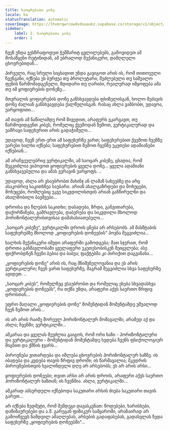 ```yaml
---
title: საოცრებათა კიბე
locale: ka
statusTranslation: automatic
coverImage: https://lhvmrqwrcowdvduuaukz.supabase.co/storage/v1/object/public/strapi-uploads/small_cover-tratado-de-psicologia-revolucionaria.webp-5e15e1cec4e0ebebcde5d7fc7565d8fd.webp
sidebar:
    label: 2. საოცრებათა კიბე
    order: 2
---
```

ჩვენ უნდა ვესწრაფოდეთ ჭეშმარიტ ცვლილებებს, გამოვიდეთ ამ მოსაწყენი რუტინიდან, ამ უბრალოდ მექანიკური, დამღლელი ცხოვრებიდან...

პირველი, რაც სრული სიცხადით უნდა გავიგოთ არის ის, რომ თითოეული ჩვენგანი, იქნება ეს ბურჟუა თუ პროლეტარი, შეძლებული თუ საშუალო ფენის წარმომადგენელი, მდიდარი თუ ღარიბი, რეალურად იმყოფება ამა თუ იმ ყოფიერების დონეზე...

მთვრალის ყოფიერების დონე განსხვავდება ფხიზელისგან, ხოლო მეძავის დონე ძალიან განსხვავდება ქალწულისგან. რასაც ახლა ვამბობთ, უდავოა, უარყოფითი...

ამ თავის ამ ნაწილამდე რომ მივედით, არაფერს ვკარგავთ, თუ წარმოვიდგენთ კიბეს, რომელიც ქვემოდან ზემოთ, ვერტიკალურად და უამრავი საფეხურით არის გადაჭიმული...

უდავოდ, ჩვენ ერთ-ერთ ამ საფეხურზე ვართ; საფეხურებით ქვემოთ ჩვენზე უარესი ხალხი იქნება; საფეხურებით ზემოთ ჩვენზე უკეთესი ადამიანები იქნებიან...

ამ არაჩვეულებრივ ვერტიკალში, ამ საოცარ კიბეზე, ცხადია, რომ შეგვიძლია ვიპოვოთ ყოფიერების ყველა დონე... ყველა ადამიანი განსხვავებულია და ამას ვერავინ უარყოფს. ..

უდავოდ, ახლა არ ვსაუბრობთ მახინჯ ან ლამაზ სახეებზე და არც ასაკობრივ საკითხზეა საუბარი. არიან ახალგაზრდები და მოხუცები, მოხუცები, რომლებიც უკვე სიკვდილისთვის არიან განწირულნი და ახალშობილი ბავშვები...

დროისა და წლების საკითხი; დაბადება, ზრდა, განვითარება, დაქორწინება, გამრავლება, დაბერება და სიკვდილი მხოლოდ ჰორიზონტალურისთვისაა დამახასიათებელი...

„საოცარ კიბეზე“, ვერტიკალში დროის ცნება არ არსებობს. ამ მასშტაბის საფეხურებზე მხოლოდ „ყოფიერების დონეების“ პოვნა შეგვიძლია...

ხალხის მექანიკური იმედი არაფერში გამოდგება; მათ სჯერათ, რომ დროთა განმავლობაში ყველაფერი უკეთესობისკენ შეიცვლება; ასე ფიქრობდნენ ჩვენი ბებია და ბაბუა; ფაქტებმა კი პირიქით დაგვანახა...

„ყოფიერების დონე“ არის ის, რაც მნიშვნელოვანია და ეს არის ვერტიკალური; ჩვენ ვართ საფეხურზე, მაგრამ შეგვიძლია სხვა საფეხურზე ავიდეთ. ..

„საოცარ კიბეს“, რომელზეც ვსაუბრობთ და რომელიც ეხება სხვადასხვა „ყოფიერების დონეებს“, რა თქმა უნდა, არაფერი აქვს საერთო წრფივ დროსთან...

უფრო მაღალი „ყოფიერების დონე“ მომენტიდან მომენტამდე უშუალოდ ჩვენ ზემოთ არის...

ის არ არის რაიმე შორეულ ჰორიზონტალურ მომავალში, არამედ აქ და ახლა; ჩვენში; ვერტიკალში...

აშკარაა და ყველას შეუძლია გაიგოს, რომ ორი ხაზი - ჰორიზონტალური და ვერტიკალური - მომენტიდან მომენტამდე ხვდება ჩვენს ფსიქოლოგიურ შიგნით და ქმნის ჯვარს...

პიროვნება ვითარდება და იშლება ცხოვრების ჰორიზონტალურ ხაზზე. ის იბადება და კვდება თავის წრფივ დროში; ის წარმავალია; მკვდრის პიროვნებისთვის ხვალინდელი დღე არ არსებობს; ეს არ არის არსი...

ყოფიერების დონეები; თვით არსი არ არის დროის, არაფერი აქვს საერთო ჰორიზონტალურ ხაზთან; ის ჩვენშია. ახლა, ვერტიკალში...

აშკარად აბსურდული იქნებოდა საკუთარი არსის ძიება საკუთარი თავის გარეთ...

არ იქნება ზედმეტი, რომ შემდეგი დავასკვნათ: წოდებები, ხარისხები, დაწინაურებები და ა.შ. გარეგან ფიზიკურ სამყაროში, არანაირად არ გამოიწვევს ნამდვილ ამაღლებას, არსების გადაფასებას, გადასვლას ზედა საფეხურზე „ყოფიერების დონეებში“...

